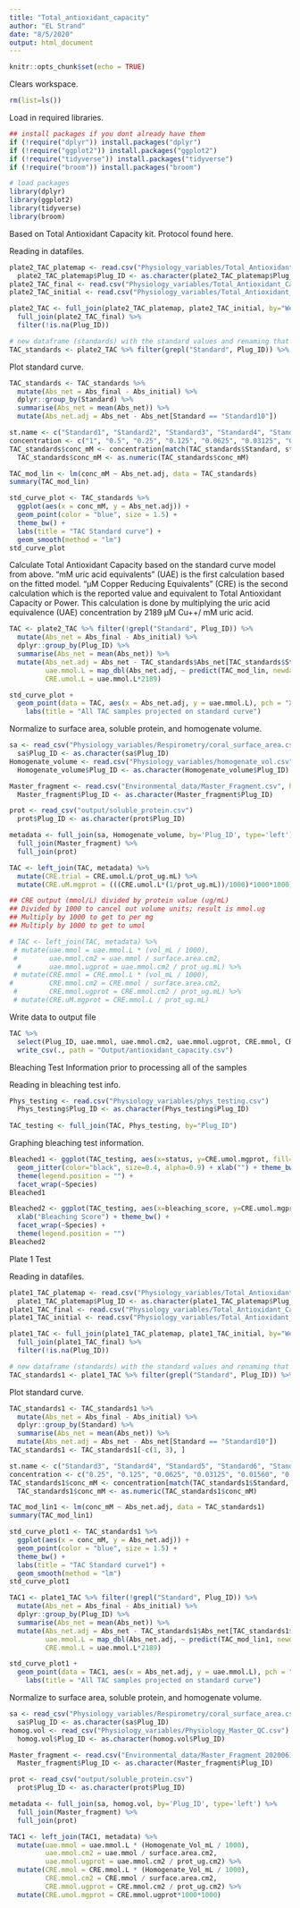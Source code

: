 ```yaml
---
title: "Total_antioxidant_capacity"
author: "EL Strand"
date: "8/5/2020"
output: html_document
---
```


```r
knitr::opts_chunk$set(echo = TRUE)
```

Clears workspace. 
```r
rm(list=ls())
```

Load in required libraries. 
```r
## install packages if you dont already have them
if (!require("dplyr")) install.packages("dplyr")
if (!require("ggplot2")) install.packages("ggplot2")
if (!require("tidyverse")) install.packages("tidyverse")
if (!require("broom")) install.packages("broom")

# load packages
library(dplyr)
library(ggplot2)
library(tidyverse)
library(broom)
```

Based on Total Antioxidant Capacity kit. 
Protocol found here. 

Reading in datafiles. 
```r
plate2_TAC_platemap <- read.csv("Physiology_variables/Total_Antioxidant_Capacity/20200806_Plate2_TAC_platemap.csv") 
  plate2_TAC_platemap$Plug_ID <- as.character(plate2_TAC_platemap$Plug_ID)
plate2_TAC_final <- read.csv("Physiology_variables/Total_Antioxidant_Capacity/20200806_plate2_final.csv", header=T) %>% dplyr::rename(Abs_final = X490.490)
plate2_TAC_initial <- read.csv("Physiology_variables/Total_Antioxidant_Capacity/20200806_plate2_initial.csv", header=T) %>% dplyr::rename(Abs_initial = X490.490)

plate2_TAC <- full_join(plate2_TAC_platemap, plate2_TAC_initial, by="Well") %>%
  full_join(plate2_TAC_final) %>%
  filter(!is.na(Plug_ID))

# new dataframe (standards) with the standard values and renaming that column
TAC_standards <- plate2_TAC %>% filter(grepl("Standard", Plug_ID)) %>% dplyr::rename(Standard = Plug_ID)
```

Plot standard curve. 
```r
TAC_standards <- TAC_standards %>%
  mutate(Abs_net = Abs_final - Abs_initial) %>% 
  dplyr::group_by(Standard) %>%
  summarise(Abs_net = mean(Abs_net)) %>%
  mutate(Abs_net.adj = Abs_net - Abs_net[Standard == "Standard10"])

st.name <- c("Standard1", "Standard2", "Standard3", "Standard4", "Standard5", "Standard6", "Standard7", "Standard8", "Standard9", "Standard10")
concentration <- c("1", "0.5", "0.25", "0.125", "0.0625", "0.03125", "0.01560", "0.00780", "0.00390", "0")
TAC_standards$conc_mM <- concentration[match(TAC_standards$Standard, st.name)]
  TAC_standards$conc_mM <- as.numeric(TAC_standards$conc_mM)

TAC_mod_lin <- lm(conc_mM ~ Abs_net.adj, data = TAC_standards)
summary(TAC_mod_lin)

std_curve_plot <- TAC_standards %>%
  ggplot(aes(x = conc_mM, y = Abs_net.adj)) +
  geom_point(color = "blue", size = 1.5) + 
  theme_bw() + 
  labs(title = "TAC Standard curve") + 
  geom_smooth(method = "lm")
std_curve_plot
```

Calculate Total Antioxidant Capacity based on the standard curve model from above.
“mM uric acid equivalents” (UAE) is the first calculation based on the fitted model. 
“μM Copper Reducing Equivalents” (CRE) is the second calculation which is the reported value and equivalent to Total Antioxidant Capacity or Power. This calculation is done by multiplying the uric acid equivalence (UAE) concentration by 2189 μM Cu++/ mM uric acid.

```r
TAC <- plate2_TAC %>% filter(!grepl("Standard", Plug_ID)) %>%
  mutate(Abs_net = Abs_final - Abs_initial) %>%
  dplyr::group_by(Plug_ID) %>%
  summarise(Abs_net = mean(Abs_net)) %>%
  mutate(Abs_net.adj = Abs_net - TAC_standards$Abs_net[TAC_standards$Standard == "Standard10"],
         uae.mmol.L = map_dbl(Abs_net.adj, ~ predict(TAC_mod_lin, newdata = data.frame(Abs_net.adj = .))),
         CRE.umol.L = uae.mmol.L*2189)

std_curve_plot +
  geom_point(data = TAC, aes(x = Abs_net.adj, y = uae.mmol.L), pch = "X", cex = 3, alpha = 0.3) +
    labs(title = "All TAC samples projected on standard curve")
```

Normalize to surface area, soluble protein, and homogenate volume. 
```r
sa <- read_csv("Physiology_variables/Respirometry/coral_surface_area.csv") %>% dplyr::rename(Plug_ID = Sample_ID) %>% select(Plug_ID, surface.area.cm2)
  sa$Plug_ID <- as.character(sa$Plug_ID)
Homogenate_volume <- read.csv("Physiology_variables/homogenate_vol.csv") %>% select(Plug_ID, vol_mL)
  Homogenate_volume$Plug_ID <- as.character(Homogenate_volume$Plug_ID)

Master_fragment <- read.csv("Environmental_data/Master_Fragment.csv", header=T, sep=",", na.string="NA") %>% select(Plug_ID, Species, Timepoint, Temperature, Treatment, CO2)
  Master_fragment$Plug_ID <- as.character(Master_fragment$Plug_ID)

prot <- read_csv("output/soluble_protein.csv") 
  prot$Plug_ID <- as.character(prot$Plug_ID)

metadata <- full_join(sa, Homogenate_volume, by='Plug_ID', type='left') %>% 
  full_join(Master_fragment) %>%
  full_join(prot)

TAC <- left_join(TAC, metadata) %>%
  mutate(CRE.trial = CRE.umol.L/prot_ug.mL) %>%
  mutate(CRE.uM.mgprot = (((CRE.umol.L*(1/prot_ug.mL))/1000)*1000*1000)) 

## CRE output (mmol/L) divided by protein value (ug/mL)
## Divided by 1000 to cancel out volume units; result is mmol.ug 
## Multiply by 1000 to get to per mg 
## Multiply by 1000 to get to umol 

# TAC <- left_join(TAC, metadata) %>%
 # mutate(uae.mmol = uae.mmol.L * (vol_mL / 1000),
 #        uae.mmol.cm2 = uae.mmol / surface.area.cm2,
  #       uae.mmol.ugprot = uae.mmol.cm2 / prot_ug.mL) %>%
 # mutate(CRE.mmol = CRE.mmol.L * (vol_mL / 1000),
#         CRE.mmol.cm2 = CRE.mmol / surface.area.cm2,
 #        CRE.mmol.ugprot = CRE.mmol.cm2 / prot_ug.mL) %>%
 # mutate(CRE.uM.mgprot = CRE.mmol.L / prot_ug.mL)
```

Write data to output file
```r
TAC %>%
  select(Plug_ID, uae.mmol, uae.mmol.cm2, uae.mmol.ugprot, CRE.mmol, CRE.mmol.cm2, CRE.mmol.ugprot, CRE.umol.mgprot) %>%
  write_csv(., path = "Output/antioxidant_capacity.csv")
```

############# Bleaching Test Information prior to processing all of the samples ############# 

Reading in bleaching test info. 
```r
Phys_testing <- read.csv("Physiology_variables/phys_testing.csv")
  Phys_testing$Plug_ID <- as.character(Phys_testing$Plug_ID)
  
TAC_testing <- full_join(TAC, Phys_testing, by="Plug_ID")
```

Graphing bleaching test information.
```r
Bleached1 <- ggplot(TAC_testing, aes(x=status, y=CRE.umol.mgprot, fill=status)) + geom_boxplot(alpha=0.5) +
  geom_jitter(color="black", size=0.4, alpha=0.9) + xlab("") + theme_bw() + 
  theme(legend.position = "") + 
  facet_wrap(~Species)
Bleached1

Bleached2 <- ggplot(TAC_testing, aes(x=bleaching_score, y=CRE.umol.mgprot)) + geom_point() + 
  xlab("Bleaching Score") + theme_bw() + 
  facet_wrap(~Species) + 
  theme(legend.position = "")
Bleached2
```


########################### Plate 1 Test ########################### 

Reading in datafiles. 
```r
plate1_TAC_platemap <- read.csv("Physiology_variables/Total_Antioxidant_Capacity/20200804_Plate1_TAC_platemap.csv") 
  plate1_TAC_platemap$Plug_ID <- as.character(plate1_TAC_platemap$Plug_ID)
plate1_TAC_final <- read.csv("Physiology_variables/Total_Antioxidant_Capacity/20200804_plate1_final.csv", header=T) %>% dplyr::rename(Abs_final = X490.490)
plate1_TAC_initial <- read.csv("Physiology_variables/Total_Antioxidant_Capacity/20200804_plate1_initial.csv", header=T) %>% dplyr::rename(Abs_initial = X490.490)

plate1_TAC <- full_join(plate1_TAC_platemap, plate1_TAC_initial, by="Well") %>%
  full_join(plate1_TAC_final) %>%
  filter(!is.na(Plug_ID))

# new dataframe (standards) with the standard values and renaming that column
TAC_standards1 <- plate1_TAC %>% filter(grepl("Standard", Plug_ID)) %>% dplyr::rename(Standard = Plug_ID)
```
Plot standard curve. 
```r
TAC_standards1 <- TAC_standards1 %>%
  mutate(Abs_net = Abs_final - Abs_initial) %>% 
  dplyr::group_by(Standard) %>%
  summarise(Abs_net = mean(Abs_net)) %>%
  mutate(Abs_net.adj = Abs_net - Abs_net[Standard == "Standard10"])
TAC_standards1 <- TAC_standards1[-c(1, 3), ]

st.name <- c("Standard3", "Standard4", "Standard5", "Standard6", "Standard7", "Standard8", "Standard9", "Standard10")
concentration <- c("0.25", "0.125", "0.0625", "0.03125", "0.01560", "0.00780", "0.00390", "0")
TAC_standards1$conc_mM <- concentration[match(TAC_standards1$Standard, st.name)]
  TAC_standards1$conc_mM <- as.numeric(TAC_standards1$conc_mM)

TAC_mod_lin1 <- lm(conc_mM ~ Abs_net.adj, data = TAC_standards1)
summary(TAC_mod_lin1)

std_curve_plot1 <- TAC_standards1 %>%
  ggplot(aes(x = conc_mM, y = Abs_net.adj)) +
  geom_point(color = "blue", size = 1.5) + 
  theme_bw() + 
  labs(title = "TAC Standard curve1") + 
  geom_smooth(method = "lm")
std_curve_plot1
```

```r
TAC1 <- plate1_TAC %>% filter(!grepl("Standard", Plug_ID)) %>%
  mutate(Abs_net = Abs_final - Abs_initial) %>%
  dplyr::group_by(Plug_ID) %>%
  summarise(Abs_net = mean(Abs_net)) %>%
  mutate(Abs_net.adj = Abs_net - TAC_standards1$Abs_net[TAC_standards1$Standard == "Standard10"],
         uae.mmol.L = map_dbl(Abs_net.adj, ~ predict(TAC_mod_lin1, newdata = data.frame(Abs_net.adj = .))),
         CRE.mmol.L = uae.mmol.L*2189)

std_curve_plot1 +
  geom_point(data = TAC1, aes(x = Abs_net.adj, y = uae.mmol.L), pch = "X", cex = 3, alpha = 0.3) +
    labs(title = "All TAC samples projected on standard curve")
```

Normalize to surface area, soluble protein, and homogenate volume. 
```r
sa <- read_csv("Physiology_variables/Respirometry/coral_surface_area.csv") %>% dplyr::rename(Plug_ID = Sample_ID) %>% select(Plug_ID, surface.area.cm2)
  sa$Plug_ID <- as.character(sa$Plug_ID)
homog.vol <- read_csv("Physiology_variables/Physiology_Master_QC.csv") %>% select(Plug_ID, Homogenate_Vol_mL)
  homog.vol$Plug_ID <- as.character(homog.vol$Plug_ID)

Master_fragment <- read.csv("Environmental_data/Master_Fragment_20200616_QC.csv", header=T, sep=",", na.string="NA") %>% select(Plug_ID, Species, Timepoint, Temperature, Treatment, CO2)
  Master_fragment$Plug_ID <- as.character(Master_fragment$Plug_ID)

prot <- read_csv("output/soluble_protein.csv") 
  prot$Plug_ID <- as.character(prot$Plug_ID)

metadata <- full_join(sa, homog.vol, by='Plug_ID', type='left') %>% 
  full_join(Master_fragment) %>%
  full_join(prot)

TAC1 <- left_join(TAC1, metadata) %>%
  mutate(uae.mmol = uae.mmol.L * (Homogenate_Vol_mL / 1000),
         uae.mmol.cm2 = uae.mmol / surface.area.cm2,
         uae.mmol.ugprot = uae.mmol.cm2 / prot_ug.cm2) %>%
  mutate(CRE.mmol = CRE.mmol.L * (Homogenate_Vol_mL / 1000),
         CRE.mmol.cm2 = CRE.mmol / surface.area.cm2,
         CRE.mmol.ugprot = CRE.mmol.cm2 / prot_ug.cm2) %>%
  mutate(CRE.umol.mgprot = CRE.mmol.ugprot*1000*1000)
```

